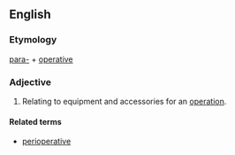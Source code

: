 ==English==

===Etymology===
[[para-]] + [[operative]]

===Adjective===
{{en-adj|-}}

# {{context|medicine|lang=en}} Relating to equipment and accessories for an [[operation]].

====Related terms====
*[[perioperative]]